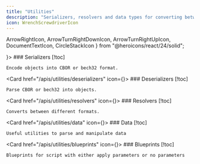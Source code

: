 ```yaml
---
title: "Utilities"
description: "Serializers, resolvers and data types for converting between different formats."
icon: WrenchScrewdriverIcon
---
```

  ArrowRightIcon,
  ArrowTurnRightDownIcon,
  ArrowTurnRightUpIcon,
  DocumentTextIcon,
  CircleStackIcon
} from "@heroicons/react/24/solid";

<Cards>
  <Card href="/apis/utilities/serializers" icon={<ArrowTurnRightDownIcon />}>
    ### Serializers [!toc]

    Encode objects into CBOR or bech32 format.
  </Card>

  <Card href="/apis/utilities/deserializers" icon={<ArrowTurnRightUpIcon />}>
    ### Deserializers [!toc]

    Parse CBOR or bech32 into objects.
  </Card>

  <Card href="/apis/utilities/resolvers" icon={<ArrowRightIcon />}>
    ### Resolvers [!toc]

    Converts between different formats.
  </Card>

  <Card href="/apis/utilities/data" icon={<CircleStackIcon />}>
    ### Data [!toc]

    Useful utilities to parse and manipulate data
  </Card>

  <Card href="/apis/utilities/blueprints" icon={<DocumentTextIcon />}>
    ### Blueprints [!toc]

    Blueprints for script with either apply parameters or no parameters
  </Card>
</Cards>